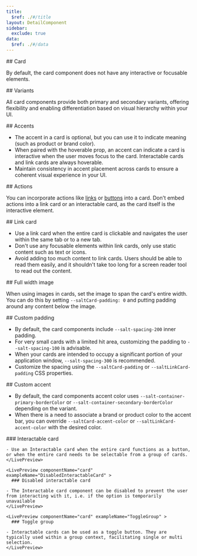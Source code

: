 ```yaml
---
title:
  $ref: ./#/title
layout: DetailComponent
sidebar:
  exclude: true
data:
  $ref: ./#/data
---
```


<LivePreviewControls>

<LivePreview componentName="card" exampleName="Default" displayName="Card" >
## Card

By default, the card component does not have any interactive or focusable elements.

</LivePreview>

<LivePreview componentName="card" exampleName="Variants" >
## Variants

All card components provide both primary and secondary variants, offering flexibility and enabling differentiation based on visual hierarchy within your UI.

</LivePreview>

<LivePreview componentName="card" exampleName="Accents" >
## Accents

- The accent in a card is optional, but you can use it to indicate meaning (such as product or brand color).
- When paired with the hoverable prop, an accent can indicate a card is interactive when the user moves focus to the card. Interactable cards and link cards are always hoverable.
- Maintain consistency in accent placement across cards to ensure a coherent visual experience in your UI.

</LivePreview>

<LivePreview componentName="card" exampleName="Actions" >
## Actions

You can incorporate actions like [links](../link) or [buttons](../button) into a card. Don't embed actions into a link card or an interactable card, as the card itself is the interactive element.

</LivePreview>

<LivePreview componentName="card" exampleName="LinkCardExample" displayName="Link Card 🚧">
## Link card

- Use a link card when the entire card is clickable and navigates the user within the same tab or to a new tab.
- Don't use any focusable elements within link cards, only use static content such as text or icons.
- Avoid adding too much content to link cards. Users should be able to read them easily, and it shouldn't take too long for a screen reader tool to read out the content.

</LivePreview>

<LivePreview componentName="card" exampleName="FullWidthImage" >
## Full width image

When using images in cards, set the image to span the card's entire width. You can do this by setting `--saltCard-padding: 0` and putting padding around any content below the image.

</LivePreview>

<LivePreview componentName="card" exampleName="CustomPadding" >
## Custom padding

- By default, the card components include `--salt-spacing-200` inner padding.
- For very small cards with a limited hit area, customizing the padding to `--salt-spacing-100` is advisable.
- When your cards are intended to occupy a significant portion of your application window, `--salt-spacing-300` is recommended.
- Customize the spacing using the `--saltCard-padding` or `--saltLinkCard-padding` CSS properties.

</LivePreview>

<LivePreview componentName="card" exampleName="CustomAccent" >
## Custom accent

- By default, the card components accent color uses `--salt-container-primary-borderColor` or `--salt-container-secondary-borderColor` depending on the variant.
- When there is a need to associate a brand or product color to the accent bar, you can override `--saltCard-accent-color` or `--saltLinkCard-accent-color` with the desired color.

</LivePreview>
    <LivePreview componentName="card" exampleName="InteractableCardExample" displayName="Interactable Card">
      ### Interactable card

    - Use an Interactable card when the entire card functions as a button, or when the entire card needs to be selectable from a group of cards.
    </LivePreview>

    <LivePreview componentName="card" exampleName="DisabledInteractableCard" >
      ### Disabled interactable card

    - The Interactable card component can be disabled to prevent the user from interacting with it, i.e. if the option is temporarily unavailable
    </LivePreview>

    <LivePreview componentName="card" exampleName="ToggleGroup" >
      ### Toggle group

    - Interactable cards can be used as a toggle button. They are typically used within a group context, facilitating single or multi selection.
    </LivePreview>

</LivePreviewControls>

